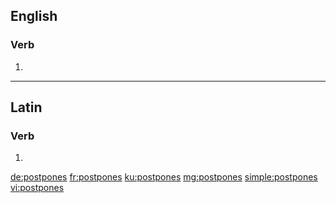 ==English==

===Verb===
{{head|en}}

# {{en-third-person singular of|postpone}}

----

==Latin==

===Verb===
{{la-verb-form|postpōnēs}}

# {{conjugation of|postpōnō||2|s|fut|act|ind|lang=la}}

[[de:postpones]]
[[fr:postpones]]
[[ku:postpones]]
[[mg:postpones]]
[[simple:postpones]]
[[vi:postpones]]